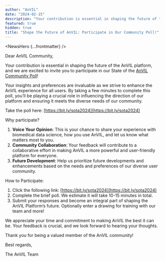 ```yaml
---
author: "AnVIL"
date: "2024-02-15"
description: "Your contribution is essential in shaping the future of the AnVIL platform, and we are excited to invite you to participate in our State of the AnVIL Community Poll!"
featured: true
hidden: true
title: "Shape the Future of AnVIL: Participate in Our Community Poll!"
---
```


<NewsHero {...frontmatter} />

Dear AnVIL Community,

Your contribution is essential in shaping the future of the AnVIL platform, and we are excited to invite you to participate in our State of the [AnVIL Community Poll](https://docs.google.com/forms/d/e/1FAIpQLSfITA3IP-4sigkjQKXB83F4wbz2Qad1GdheYgbg8_G6-AM1bw/viewform)!

Your insights and preferences are invaluable as we strive to enhance the AnVIL experience for all users. By taking a few minutes to complete this poll, you’ll be playing a crucial role in influencing the direction of our platform and ensuring it meets the diverse needs of our community.

Take the poll here: [https://bit.ly/sota2024](https://bit.ly/sota2024)

Why participate?

1. **Voice Your Opinion**: This is your chance to share your experience with biomedical data science, how you use AnVIL, and let us know what matters most to you.
2. **Community Collaboration**: Your feedback will contribute to a collaborative effort in making AnVIL a more powerful and user-friendly platform for everyone.
3. **Future Development**: Help us prioritize future developments and enhancements based on the needs and preferences of our diverse user community.

How to Participate:

1. Click the following link: [https://bit.ly/sota2024](https://bit.ly/sota2024)
2. Complete the brief poll. We estimate it will take 10-15 minutes in total.
3. Submit your responses and become an integral part of shaping the AnVIL Platform’s future. Optionally enter a drawing for training with our team and more!

We appreciate your time and commitment to making AnVIL the best it can be. Your feedback is crucial, and we look forward to hearing your thoughts.

Thank you for being a valued member of the AnVIL community!

Best regards,

The AnVIL Team
